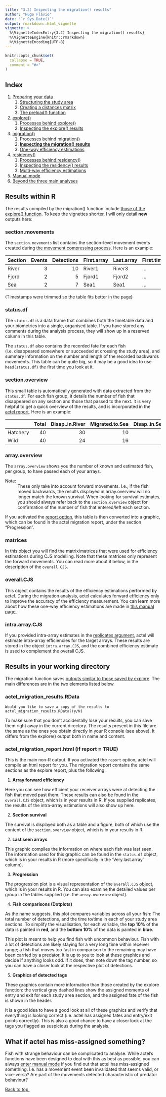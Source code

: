```yaml
---
title: "3.2) Inspecting the migration() results"
author: "Hugo Flávio"
date: "`r Sys.Date()`"
output: rmarkdown::html_vignette
vignette: >
  %\VignetteIndexEntry{3.2) Inspecting the migration() results}
  %\VignetteEngine{knitr::rmarkdown}
  %\VignetteEncoding{UTF-8}
---
```


```r
knitr::opts_chunk$set(
  collapse = TRUE,
  comment = "#>"
)
```

## Index

1. [Preparing your data](a-0_workspace_requirements.html)
    1. [Structuring the study area](a-1_study_area.html)
    1. [Creating a distances matrix](a-2_distances_matrix.html)
    1. [The preload() function](a-3_preload.html)
1. [explore()](b-0_explore.html)
    1. [Processes behind explore()](b-1_explore_processes.html)
    1. [Inspecting the explore() results](b-2_explore_results.html)
1. [migration()](c-0_migration.html)
    1. [Processes behind migration()](c-1_migration_processes.html)
    1. [__Inspecting the migration() results__](c-2_migration_results.html)
    1. [One-way efficiency estimations](c-3_migration_efficiency.html)
1. [residency()](d-0_residency.html)
    1. [Processes behind residency()](d-1_residency_processes.html)
    1. [Inspecting the residency() results](d-2_residency_results.html)
    1. [Multi-way efficiency estimations](d-3_residency_efficiency.html)
1. [Manual mode](e-0_manual_mode.html)
1. [Beyond the three main analyses](f-0_post_functions.html)


## Results within R

The results compiled by the migration() function include [those of the explore() function](b-2_explore_results.html). To keep the vignettes shorter, I will only detail **new** outputs here:

### section.movements

The `section.movements` list contains the section-level movement events created during [the movement compressing process](c-1_migration_processes.html#section-movements). Here is an example:

|Section  | Events| Detections|First.array  |Last.array  |First.time |Last.time |Time.travelling |Time.in.section |
|:--------|------:|----------:|:------------|:-----------|:----------|:---------|:---------------|:---------------|
|River    |      3|         10|River1       |River3      |...        |...       |11:45           |0:00            |
|Fjord    |      2|          5|Fjord1       |Fjord2      |...        |...       |14:00           |03:32           |
|Sea      |      2|          7|Sea1         |Sea1        |...        |...       |26:27           |15:59           |
(Timestamps were trimmed so the table fits better in the page)


### status.df

The `status.df` is a data frame that combines both the timetable data and your biometrics into a single, organised table. If you have stored any comments during the analysis process, they will show up in a reserved column in this table. 

The `status.df` also contains the recorded fate for each fish (i.e. disappeared somewhere or succeeded at crossing the study area), and summary information on the number and length of the recorded backwards movements. This table can be quite big, so it may be a good idea to use `head(status.df)`  the first time you look at it.


### section.overview

This small table is automatically generated with data extracted from the `status.df`. For each fish group, it details the number of fish that disappeared on any section and those that passed to the next. It is very helpful to get a quick overview of the results, and is incorporated in the [actel report](#actel_migration_report.html-if-report-true). Here is an example:

|         | Total| Disap..in.River| Migrated.to.Sea| Disap..in.Sea| Succeeded|
|:--------|-----:|---------------:|---------------:|-------------:|---------:|
|Hatchery |    40|              30|              10|             3|         7|
|Wild     |    40|              24|              16|             2|        14|


### array.overview

The `array.overview` shows you the number of known and estimated fish, per group, to have passed each of your arrays.

Note:
  : These only take into account forward movements. I.e., if the fish moved backwards, the results displayed in array.overview will no longer match the known survival. When looking for survival estimates, you should always refer back to the `section.overview` object for confirmation of the number of fish that entered/left each section.

If you activated the [report option](b-0_explore.html#report), this table is then converted into a graphic, which can be found in the actel migration report, under the section "Progression".


### matrices

In this object you will find the matrix/matrices that were used for efficiency estimations during CJS modelling. Note that these matrices only represent the forward movements. You can read more about it below, in the description of the `overall.CJS`.


### overall.CJS

This object contains the results of the efficiency estimations performed by actel. During the migration analysis, actel calculates forward efficiency only to improve the accuracy of the efficiency measurement. You can learn more about how these one-way efficiency estimations are made in [this manual page.](c-3_migration_efficiency.html)


### intra.array.CJS

If you provided intra-array estimates in the [replicates argument](c-0_migration.html#replicates), actel will estimate intra-array efficiencies for the target arrays. These results are stored in the object `intra.array.CJS`, and the combined efficiency estimate is used to complement the overall CJS.


## Results in your working directory

The migration function saves [outputs similar to those saved by explore](b-2_explore_results.html#results-in-your-working-directory). The main differences are in the two elements listed below.

### actel_migration_results.RData

``
Would you like to save a copy of the results to actel_migration_results.RData?(y/N) 
``

To make sure that you don't accidentally lose your results, you can save them right away in the current directory. The results present in this file are the same as the ones you obtain directly in your R console (see above). It differs from the explore() output both in name and content.


### actel_migration_report.html (if report = TRUE)

This is the main non-R output. If you activated the `report` option, actel will compile an html report for you. The migration report contains the same sections as the explore report, plus the following:

1. **Array forward efficiency**

  Here you can see how efficient your receiver arrays were at detecting the fish that moved past them. These results can also be found in the `overall.CJS` object, which is in your results in R. If you supplied replicates, the results of the intra-array estimations will also show up here.

2. **Section survival**

  The survival is displayed both as a table and a figure, both of which use the content of the `section.overview` object, which is in your results in R.

2. **Last seen arrays**

  This graphic compiles the information on where each fish was last seen. The information used for this graphic can be found in the `status.df` object, which is in your results in R (more specifically in the 'Very.last.array' column).

3. **Progression**

  The progression plot is a visual representation of the `overall.CJS` object, which is in your results in R. 
  You can also examine the detailed values per group in the tables supplied (i.e. the `array.overview` object).


4. **Fish comparisons (Dotplots)**

  As the name suggests, this plot compares variables across all your fish: The total number of detections, and the time to/time in each of your study area sections. To simplify the visualisation, for each variable, the **top 10%** of the data is painted in **red**, and the **bottom 10%** of the data is painted in **blue**.

  This plot is meant to help you find fish with uncommon behaviour. Fish with a lot of detections are likely staying for a very long time within receiver range; a fish that moves too fast in comparison to the remaining may have been carried by a predator. It is up to you to look at these graphics and decide if anything looks odd. If it does, then note down the tag number, so you can have a closer look at the respective plot of detections.


5. **Graphics of detected tags**

  These graphics contain more information than those created by the explore function: the vertical grey dashed lines show the assigned moments of entry and exit for each study area section, and the assigned fate of the fish is shown in the header.

  It is a good idea to have a good look at all of these graphics and verify that everything is looking correct (i.e. actel has assigned fates and entry/exit points correctly). This is also a good chance to have a closer look at the tags you flagged as suspicious during the analysis.


## What if actel has miss-assigned something?

Fish with strange behaviour can be complicated to analyse. While actel's functions have been designed to deal with this as best as possible, you can always [enter manual mode](e-0_manual_mode.html) if you find out that actel has miss-assigned something. I.e. has a movement event been invalidated that seems valid, or vice-versa? Are part of the movements detected characteristic of predator behaviour?

[Back to top.](#)